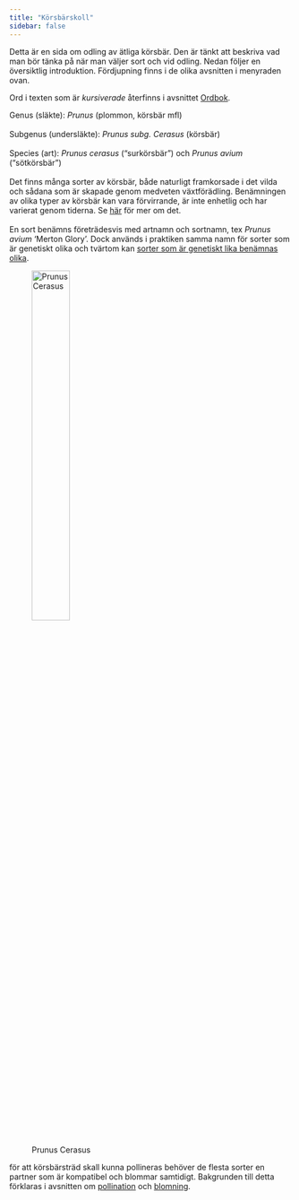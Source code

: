 ```yaml
---
title: "Körsbärskoll"
sidebar: false
---
```


Detta är en sida om odling av ätliga körsbär. Den är tänkt att beskriva vad man bör tänka på när man väljer sort och vid odling. Nedan följer en översiktlig introduktion. Fördjupning finns i de olika avsnitten i menyraden ovan.

Ord i texten som är _kursiverade_ återfinns i avsnittet [Ordbok](terminology.qmd).

::: {layout-ncol=2}

Genus (släkte): _Prunus_ (plommon, körsbär mfl)<br><br>Subgenus (undersläkte): _Prunus subg. Cerasus_ (körsbär)<br><br>Species (art): _Prunus cerasus_ ("surkörsbär") och _Prunus avium_ ("sötkörsbär")<br><br>Det finns många sorter av körsbär, både naturligt framkorsade i det vilda och sådana som är skapade genom medveten växtförädling. Benämningen av olika typer av körsbär kan vara förvirrande, är inte enhetlig och har varierat genom tiderna. Se  [här](terminology.qmd) för mer om det.<br><br>En sort benämns företrädesvis med artnamn och sortnamn, tex _Prunus avium_ 'Merton Glory'. Dock används i praktiken samma namn för sorter som är genetiskt olika och tvärtom kan [sorter som är genetiskt lika benämnas olika](https://pub.epsilon.slu.se/8732/7/nybom_et_al_120419.pdf). 

![Prunus Cerasus](../../dropbox/images/plants/prunus_cesarus.jpg){width=40%}

:::

<!-- Note: ../../dropbox/   works for github pages -->

för att körsbärsträd skall kunna pollineras behöver de flesta sorter en partner som är kompatibel och blommar samtidigt. Bakgrunden till detta förklaras i avsnitten om [pollination](pollination_about.qmd) och [blomning](blooming.qmd).

<!-- Bilder på denna hemsida är publicerade med Creative Commons -licens: [CC BY-SA 4.0 Deed](https://creativecommons.org/licenses/by-sa/4.0/deed.en). -->
